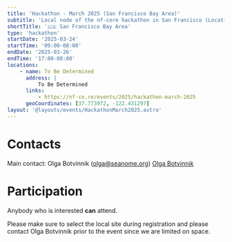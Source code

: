 ```yaml
---
title: 'Hackathon - March 2025 (San Francisco Bay Area)'
subtitle: 'Local node of the nf-core hackathon in San Francisco (Location TBD)'
shortTitle: '🇺🇸 San Francisco Bay Area'
type: 'hackathon'
startDate: '2025-03-24'
startTime: '09:00-08:00'
endDate: '2025-03-26'
endTime: '17:00-08:00'
locations:
    - name: To Be Determined
      address: |
          To Be Determined
      links:
          - https://nf-co.re/events/2025/hackathon-march-2025
      geoCoordinates: [37.773972, -122.431297]
layout: '@layouts/events/HackathonMarch2025.astro'
---
```


# Contacts

Main contact: Olga Botvinnik ([olga@seanome.org](mailto:olga@seanome.org))
[<i class="fab fa-slack"></i> Olga Botvinnik](https://nfcore.slack.com/team/UU10KMQ1F)

# Participation

Anybody who is interested **can** attend.

Please make sure to select the local site during registration and please contact
Olga Botvinnik prior to the event since we are limited on space.
